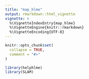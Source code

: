 ```yaml
---
title: "map_hlme"
output: rmarkdown::html_vignette
vignette: >
  %\VignetteIndexEntry{map_hlme}
  %\VignetteEngine{knitr::rmarkdown}
  %\VignetteEncoding{UTF-8}
---
```


```r
knitr::opts_chunk$set(
  collapse = TRUE,
  comment = "#>"
)
```

```r
library(helphlme)
library(SLAM)
```
